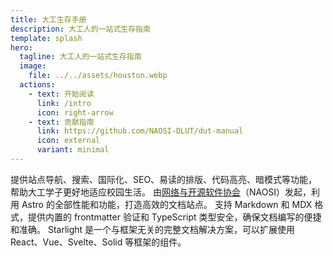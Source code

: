 ```yaml
---
title: 大工生存手册
description: 大工人的一站式生存指南
template: splash
hero:
  tagline: 大工人的一站式生存指南
  image:
    file: ../../assets/houston.webp
  actions:
    - text: 开始阅读
      link: /intro
      icon: right-arrow
    - text: 贡献指南
      link: https://github.com/NAOSI-DLUT/dut-manual
      icon: external
      variant: minimal
---
```



<CardGrid stagger>
  <Card title="全面的生活指南" icon="open-book">
    提供站点导航、搜索、国际化、SEO、易读的排版、代码高亮、暗模式等功能，帮助大工学子更好地适应校园生活。
  </Card>
  <Card title="源自学生社团" icon="rocket">
    由<a href="https://naosi.org">网络与开源软件协会</a>（NAOSI）发起，利用
    Astro 的全部性能和功能，打造高效的文档站点。
  </Card>
  <Card title="Markdown 和 MDX 支持" icon="document">
    支持 Markdown 和 MDX 格式，提供内置的 frontmatter 验证和 TypeScript
    类型安全，确保文档编写的便捷和准确。
  </Card>
  <Card title="自定义 UI 组件" icon="puzzle">
    Starlight 是一个与框架无关的完整文档解决方案，可以扩展使用
    React、Vue、Svelte、Solid 等框架的组件。
  </Card>
</CardGrid>
